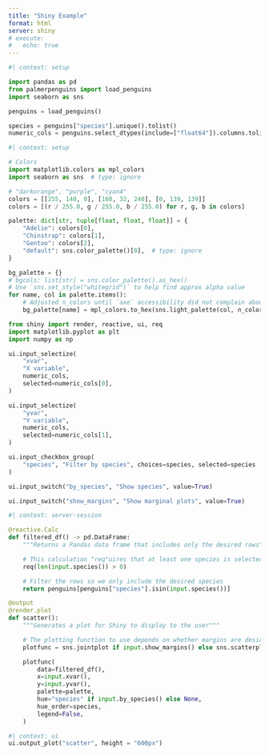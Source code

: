 ```yaml
---
title: "Shiny Example"
format: html
server: shiny
# execute:
#   echo: true
---
```


```python
#| context: setup

import pandas as pd
from palmerpenguins import load_penguins
import seaborn as sns

penguins = load_penguins()

species = penguins["species"].unique().tolist()
numeric_cols = penguins.select_dtypes(include=["float64"]).columns.tolist()
```

```python
#| context: setup

# Colors
import matplotlib.colors as mpl_colors
import seaborn as sns  # type: ignore

# "darkorange", "purple", "cyan4"
colors = [[255, 140, 0], [160, 32, 240], [0, 139, 139]]
colors = [(r / 255.0, g / 255.0, b / 255.0) for r, g, b in colors]

palette: dict[str, tuple[float, float, float]] = {
    "Adelie": colors[0],
    "Chinstrap": colors[1],
    "Gentoo": colors[2],
    "default": sns.color_palette()[0],  # type: ignore
}

bg_palette = {}
# bgcols: list[str] = sns.color_palette().as_hex()
# Use `sns.set_style("whitegrid")` to help find approx alpha value
for name, col in palette.items():
    # Adjusted n_colors until `axe` accessibility did not complain about color contrast
    bg_palette[name] = mpl_colors.to_hex(sns.light_palette(col, n_colors=7)[1])  # type: ignore
```

```python
from shiny import render, reactive, ui, req
import matplotlib.pyplot as plt
import numpy as np

ui.input_selectize(
    "xvar",
    "X variable",
    numeric_cols,
    selected=numeric_cols[0],
)

ui.input_selectize(
    "yvar",
    "Y variable",
    numeric_cols,
    selected=numeric_cols[1],
)

ui.input_checkbox_group(
    "species", "Filter by species", choices=species, selected=species
)

ui.input_switch("by_species", "Show species", value=True)

ui.input_switch("show_margins", "Show marginal plots", value=True)
```

```python
#| context: server-session

@reactive.Calc
def filtered_df() -> pd.DataFrame:
    """Returns a Pandas data frame that includes only the desired rows"""

    # This calculation "req"uires that at least one species is selected
    req(len(input.species()) > 0)

    # Filter the rows so we only include the desired species
    return penguins[penguins["species"].isin(input.species())]

@output
@render.plot
def scatter():
    """Generates a plot for Shiny to display to the user"""

    # The plotting function to use depends on whether margins are desired
    plotfunc = sns.jointplot if input.show_margins() else sns.scatterplot

    plotfunc(
        data=filtered_df(),
        x=input.xvar(),
        y=input.yvar(),
        palette=palette,
        hue="species" if input.by_species() else None,
        hue_order=species,
        legend=False,
    )
```

```python
#| context: ui
ui.output_plot("scatter", height = "600px")
```
